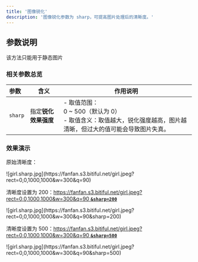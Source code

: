 ```yaml
---
title: '图像锐化'
description: '图像锐化参数为 sharp，可提高图片处理后的清晰度。'
---
```


## 参数说明
<Warning>该方法只能用于静态图片</Warning>
### 相关参数总览

| 参数 | 含义 | 作用说明 |
| :--- | --- | --- |
| ` sharp ` | 指定**锐化效果强度** | - 取值范围：<br />0 ~ 500（默认为 0）<br />- 取值含义：取值越大，锐化强度越高，图片越清晰，但过大的值可能会导致图片失真。 |

### 效果演示

原始清晰度：

<Frame>![girl.sharp.jpg](https://fanfan.s3.bitiful.net/girl.jpeg?rect=0,0,1000,1000&w=300&q=90)</Frame>

清晰度设置为 200：[https://fanfan.s3.bitiful.net/girl.jpeg?rect=0,0,1000,1000&w=300&q=90 **`&sharp=200`**](https://fanfan.s3.bitiful.net/girl.jpeg?rect=0,0,1000,1000&w=300&q=90&sharp=200)

<Frame>![girl.sharp.jpg](https://fanfan.s3.bitiful.net/girl.jpeg?rect=0,0,1000,1000&w=300&q=90&sharp=200)</Frame>

清晰度设置为 500：[https://fanfan.s3.bitiful.net/girl.jpeg?rect=0,0,1000,1000&w=300&q=90 **`&sharp=500`**](https://fanfan.s3.bitiful.net/girl.jpeg?rect=0,0,1000,1000&w=300&q=90&sharp=500)

<Frame>![girl.sharp.jpg](https://fanfan.s3.bitiful.net/girl.jpeg?rect=0,0,1000,1000&w=300&q=90&sharp=500)</Frame>